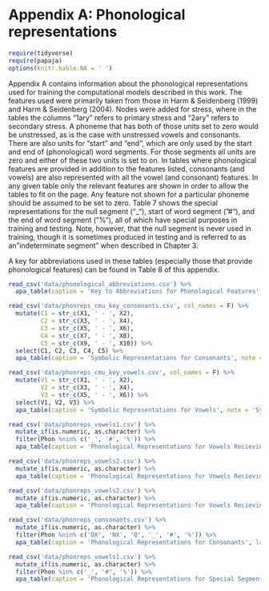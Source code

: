 
# Appendix A: Phonological representations

```r
require(tidyverse)
require(papaja)
options(knitr.kable.NA = ' ')
```

Appendix A contains information about the phonological representations used for training the computational models described in this work. The features used were primarily taken from those in Harm & Seidenberg (1999) and Harm & Seidenberg (2004). Nodes were added for stress, where in the tables the columns "1ary" refers to primary stress and "2ary" refers to secondary stress. A phoneme that has both of those units set to zero would be unstressed, as is the case with unstressed vowels and consonants. There are also units for "start" and "end", which are only used by the start and end of (phonological) word segments. For those segments all units are zero and either of these two units is set to on. In tables where phonological features are provided in addition to the features listed, consonants (and vowels) are also represented with all the vowel (and consonant) features. In any given table only the relevant features are shown in order to allow the tables to fit on the page. Any feature not shown for a particular phoneme should be assumed to be set to zero. Table 7 shows the special representations for the null segment ("_"), start of word segment ("#"), and the end of word segment ("%"), all of which have special purposes in training and testing. Note, however, that the null segment is never used in training, though it is sometimes produced in testing and is referred to as an "indeterminate segment" when described in Chapter 3.

A key for abbreviations used in these tables (especially those that provide phonological features) can be found in Table 8 of this appendix.

```r
read_csv('data/phonological_abbreviations.csv') %>% 
  apa_table(caption = 'Key to Abbreviations for Phonological Features', note = 'These abbreviations are useful for interpreting the abbreviated phonological features provided in this appendix.', col.names = c('Abbrv.', 'Full'))

```

\pagebreak

```r
read_csv('data/phonreps_cmu_key_consonants.csv', col_names = F) %>% 
  mutate(C1 = str_c(X1, ' - ', X2),
         C2 = str_c(X3, ' - ', X4),
         C3 = str_c(X5, ' - ', X6),
         C4 = str_c(X7, ' - ', X8),
         C5 = str_c(X9, ' - ', X10)) %>% 
  select(C1, C2, C3, C4, C5) %>% 
  apa_table(caption = 'Symbolic Representations for Consonants', note = 'Symbolic depiction for consonants appear with an example provided for that consonant after the dash. All phonemes appear as the onset of the example provided (i.e., the first phoneme) unless marked with an asterisk (*). For examples marked with *, the phoneme appears as the coda in with word given.', small = TRUE, longtable = TRUE, col.names = c('Phone - word', '', '', '', ''))
```


\newpage
```r

read_csv('data/phonreps_cmu_key_vowels.csv', col_names = F) %>% 
  mutate(V1 = str_c(X1, ' - ', X2),
         V2 = str_c(X3, ' - ', X4),
         V3 = str_c(X5, ' - ', X6)) %>% 
  select(V1, V2, V3) %>% 
  apa_table(caption = 'Symbolic Representations for Vowels', note = 'Symbolic depiction for vowels appear with an example provided for the vowel after the dash. When indicating stress, 0 indicates no stress, 1 indicates primary stress, and 2 indicates secondary stress. See discussion in Chapter 3 for the nominal distinction between non-stress and secondary stress in some prosodic contexts. All example words provided have the vowel shown in their first syllable, unless marked with "*", in which case the vowel appears in the second syllable of the word provided as an example.', small = TRUE, longtable = TRUE, col.names = c('Unstressed', 'Primary stress', 'Secondary stress'))


```

\newpage


```r
read_csv('data/phonreps_vowels1.csv') %>% 
  mutate_if(is.numeric, as.character) %>% 
  filter(Phon %nin% c('_', '#', '%')) %>% 
  apa_table(caption = 'Phonological Representations for Vowels Recieving No Stress', note = 'See Table 8 in this appendix for a key to abbreviations.', landscape = TRUE, small = TRUE)
```


\newpage


```r
read_csv('data/phonreps_vowels2.csv') %>% 
  mutate_if(is.numeric, as.character) %>% 
  apa_table(caption = 'Phonological Representations for Vowels Recieving Primary Stress', note = 'See Table 8 in this appendix for a key to abbreviations.', landscape = TRUE, small = TRUE, longtable = TRUE)
```

\newpage

\llap{\rotatebox{90}{\thepage}}
```r
read_csv('data/phonreps_vowels2.csv') %>% 
  mutate_if(is.numeric, as.character) %>% 
  apa_table(caption = 'Phonological Representations for Vowels Recieving Secondary Stress', note = 'See Table 9 in this appendix for a key to abbreviations.', landscape = TRUE, small = TRUE, longtable = TRUE)
```


\newpage


```r
read_csv('data/phonreps_consonants.csv') %>% 
  mutate_if(is.numeric, as.character) %>% 
  filter(Phon %nin% c('DX', 'NX', 'Q', '_', '#', '%')) %>% 
  apa_table(caption = 'Phonological Representations for Consonants', landscape = TRUE, small = TRUE, placement = 'H')
```

\newpage


```r
read_csv('data/phonreps_vowels1.csv') %>% 
  mutate_if(is.numeric, as.character) %>% 
  filter(Phon %in% c('_', '#', '%')) %>% 
  apa_table(caption = 'Phonological Representations for Special Segments', note = 'The features "start" and "end" are used only for identifying the special segments "#" (start of word) and "%" (end of word) respectively. Note that the null "_" segment has all units set to off, but is never used in training except for the feedforward models reported. See Table 9 in this appendix for a key to abbreviations.', landscape = TRUE, small = TRUE, longtable = TRUE)
```
\newpage


